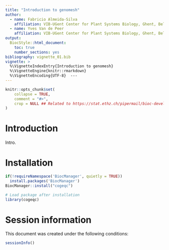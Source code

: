 ```yaml
---
title: "Introduction to genomesh"
author: 
  - name: Fabricio Almeida-Silva
    affiliation: VIB-UGent Center for Plant Systems Biology, Ghent, Belgium
  - name: Yves Van de Peer
    affiliation: VIB-UGent Center for Plant Systems Biology, Ghent, Belgium
output: 
  BiocStyle::html_document:
    toc: true
    number_sections: yes
bibliography: vignette_01.bib
vignette: >
  %\VignetteIndexEntry{Introduction to genomesh}
  %\VignetteEngine{knitr::rmarkdown}
  %\VignetteEncoding{UTF-8}  ---
---
```


```r
knitr::opts_chunk$set(
    collapse = TRUE,
    comment = "#>",
    crop = NULL ## Related to https://stat.ethz.ch/pipermail/bioc-devel/2020-April/016656.html
)
```

# Introduction

Intro.

# Installation

```r
if(!requireNamespace('BiocManager', quietly = TRUE))
  install.packages('BiocManager')
BiocManager::install("cogeqc")
```

```r
# Load package after installation
library(cogeqc)
```
# Session information {.unnumbered}

This document was created under the following conditions:

```r
sessionInfo()
```

